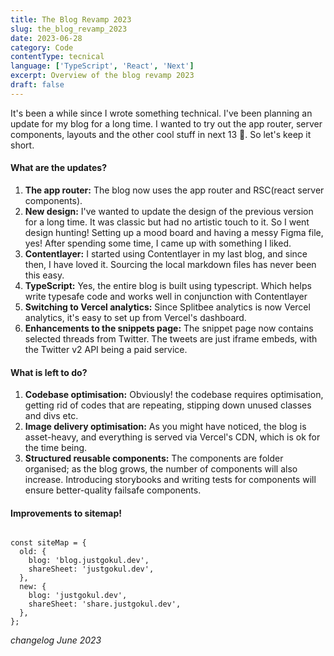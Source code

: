 ```yaml
---
title: The Blog Revamp 2023
slug: the_blog_revamp_2023
date: 2023-06-28
category: Code
contentType: tecnical
language: ['TypeScript', 'React', 'Next']
excerpt: Overview of the blog revamp 2023
draft: false
---
```


It's been a while since I wrote something technical. I've been planning an update for my blog for a long time. I wanted to try out the app router, server components, layouts and the other cool stuff in next 13 🙈. So let's keep it short.

#### What are the updates?

1. **The app router:** The blog now uses the app router and RSC(react server components).
2. **New design:** I've wanted to update the design of the previous version for a long time. It was classic but had no artistic touch to it. So I went design hunting! Setting up a mood board and having a messy Figma file, yes! After spending some time, I came up with something I liked.
3. **Contentlayer:** I started using Contentlayer in my last blog, and since then, I have loved it. Sourcing the local markdown files has never been this easy.
4. **TypeScript:** Yes, the entire blog is built using typescript. Which helps write typesafe code and works well in conjunction with Contentlayer
5. **Switching to Vercel analytics:** Since Splitbee analytics is now Vercel analytics, it's easy to set up from Vercel's dashboard.
6. **Enhancements to the snippets page:** The snippet page now contains selected threads from Twitter. The tweets are just iframe embeds, with the Twitter v2 API being a paid service.

#### What is left to do?

1. **Codebase optimisation:** Obviously! the codebase requires optimisation, getting rid of codes that are repeating, stipping down unused classes and divs etc.
2. **Image delivery optimisation:** As you might have noticed, the blog is asset-heavy, and everything is served via Vercel's CDN, which is ok for the time being.
3. **Structured reusable components:** The components are folder organised; as the blog grows, the number of components will also increase. Introducing storybooks and writing tests for components will ensure better-quality failsafe components.

#### Improvements to sitemap!

```JS

const siteMap = {
  old: {
    blog: 'blog.justgokul.dev',
    shareSheet: 'justgokul.dev',
  },
  new: {
    blog: 'justgokul.dev',
    shareSheet: 'share.justgokul.dev',
  },
};

```

_changelog June 2023_
